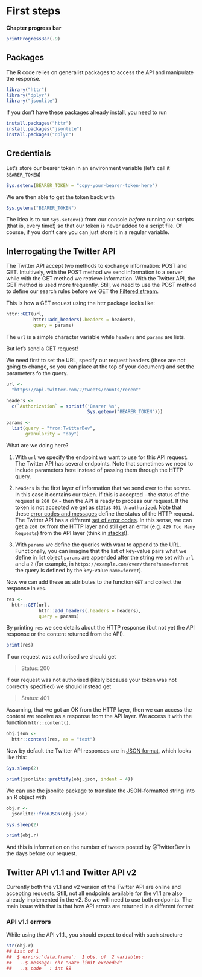 # First steps

**Chapter progress bar**

```r

printProgressBar(.9)

```




## Packages 

The R code relies on generalist packages to access the API and manipulate the response.

```r

library("httr")
library("dplyr")
library("jsonlite")


```

If you don't have these packages already install, you need to run

```r

install.packages("httr")
install.packages("jsonlite")
install.packages("dplyr")

```


## Credentials

Let's store our bearer token in an environment variable (let's call it `BEARER_TOKEN`)

```r

Sys.setenv(BEARER_TOKEN = "copy-your-bearer-token-here")

```

We are then able to get the token back with 

```r

Sys.getenv("BEARER_TOKEN")

```

The idea is to run  `Sys.setenv()` from our console *before* running our scripts (that is, every time!) so that our token is never added to a script file. Of course, if you don't care you can just store it in a regular variable.

## Interrogating the Twitter API

The Twitter API accept two methods to exchange information: POST and GET. Intuitively, with the POST method we send information to a server while with the GET method we retrieve information. With the Twitter API, the GET method is used more frequently. Still, we need to use the POST method to define our search rules before we GET the [Filtered stream](https://developer.twitter.com/en/docs/twitter-api/tweets/filtered-stream/introduction). 

This is how a GET request using the httr package looks like:

```r

httr::GET(url,
          httr::add_headers(.headers = headers),
          query = params)

```

The `url` is a simple character variable while `headers` and `params` are lists. 

But let's send a GET request! 

We need first to set the URL, specify our request headers (these are not going to change, so you can place at the top of your document) and set the parameters fo the query.  

```r

url <- 
  "https://api.twitter.com/2/tweets/counts/recent"

headers <- 
  c(`Authorization` = sprintf('Bearer %s', 
                              Sys.getenv("BEARER_TOKEN")))

params <- 
  list(query = "from:TwitterDev",
       granularity = "day")

```

What are we doing here?

1. With `url` we specify the endpoint we want to use for this API request. The Twitter API has several endpoints. Note that sometimes we need to include parameters here instead of passing them through the HTTP query.  

2. `headers` is the first layer of information that we send over to the server. In this case it contains our token. If this is accepted - the status of the request is `200 OK` - then the API is ready to process our request. If the token is not accepted we get as status `401 Unauthorized`. Note that these [error codes and messages](https://developer.mozilla.org/en-US/docs/Web/HTTP/Status) define the status of the HTTP request. The Twitter API has a different [set of error codes](https://developer.twitter.com/en/support/twitter-api/error-troubleshooting). In this sense, we can get a `200 OK` from the HTTP layer and still get an error (e.g. `429 Too Many Requests`) from the API layer (think in [stacks](https://en.wikipedia.org/wiki/Protocol_stack)!).   

3. With `params` we define the queries with want to append to the URL. Functionally, you can imagine that the list of key-value pairs what we define in list object `params` are appended after the string we set with `url` and a `?` (for example, in `https://example.com/over/there?name=ferret` the query is defined by the key-value `name=ferret`). 

Now we can add these as attributes to the function `GET` and collect the response in `res`.

```r

res <- 
  httr::GET(url,
            httr::add_headers(.headers = headers),
            query = params)

```

By printing `res` we see details about the HTTP response (but not yet the API response or the content returned from the API).  

```r

print(res)

```

If our request was authorised we should get    

> Status: 200

if our request was not authorised (likely because your token was not correctly specified) we should instead get 

> Status: 401

Assuming, that we got an OK from the HTTP layer, then we can access the content we receive as a response from the API layer. We access it with the function `httr::content()`. 

```r

obj.json <- 
  httr::content(res, as = "text")

```

Now by default the Twitter API responses are in [JSON format](https://en.wikipedia.org/wiki/JSON), which looks like this:

```r

Sys.sleep(2)

```

```r

print(jsonlite::prettify(obj.json, indent = 4))

```


We can use the jsonlite package to translate the JSON-formatted string into an R object with

```r

obj.r <- 
  jsonlite::fromJSON(obj.json)

```

```r

Sys.sleep(2)

```


```r

print(obj.r)

```

And this is information on the number of tweets posted by @TwitterDev in the days before our request. 

## Twitter API v1.1 and Twitter API v2

Currently both the v1.1 and v2 version of the Twitter API are online and accepting requests. Still, not all endpoints available for the v1.1 are also already implemented in the v2. So we will need to use both endpoints. The main issue with that is that how API errors are returned in a different format

### API v1.1 errrors 

While using the API v1.1., you should expect to deal with such structure

```r

str(obj.r)
## List of 1
##  $ errors:'data.frame':	1 obs. of  2 variables:
##   ..$ message: chr "Rate limit exceeded"
##   ..$ code   : int 88

```


